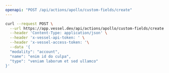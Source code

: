 ```yaml
---
openapi: "POST /api/actions/apollo/custom-fields/create"
---
```


<RequestExample>

```bash Request
curl --request POST \
  --url https://app.vessel.dev/api/actions/apollo/custom-fields/create \
  --header 'Content-Type: application/json' \
  --header 'x-vessel-api-token: ' \
  --header 'x-vessel-access-token: '\
  --data '{
  "modality": "account",
  "name": "enim id do culpa",
  "type": "veniam laborum et sed ullamco"
}'
```

</RequestExample>
